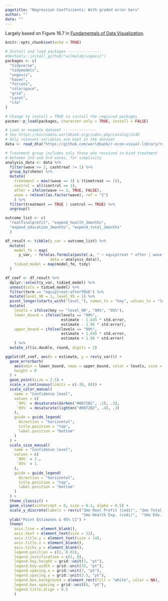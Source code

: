 ```yaml
---
pagetitle: "Regression Coefficients: With graded error bars"
author: ""
date: ""
---
```


Largely based on Figure 16.7 in [Fundamentals of Data Visualization](https://serialmentor.com/dataviz/visualizing-uncertainty.html).

```r
knitr::opts_chunk$set(echo = TRUE)
```

```r
# Install and load packages ---------------
#devtools::install_github("wilkelab/ungeviz")
packages <- c(
  "tidyverse",
  "tidymodels",
  "ungeviz",
  "haven",
  "forcats",
  "colorspace",
  "grid",
  "caret",
  "lfe"
)

# Change to install = TRUE to install the required packages
pacman::p_load(packages, character.only = TRUE, install = FALSE)

# Load an example dataset ---------------
# See https://microdata.worldbank.org/index.php/catalog/2249
# Only relevant variables are kept in the dataset
data <- read_dta("https://github.com/worldbank/r-econ-visual-library/raw/master/Library/Data/ReplicationDataGhanaJDE_short.dta")

# Treatment group includes only those who received in-kind treatment 
# between 2nd and 3rd waves, for simplicity
analysis_data <- data %>%
  filter(wave >= 2, cashtreat != 1) %>%
  group_by(sheno) %>%
  mutate(
    treatment = max((wave == 3) & (timetreat == 1)),
    control = all(control == 1),
    after = ifelse(wave >= 3, TRUE, FALSE),
    wave = relevel(as.factor(wave), ref = "2")
    ) %>%
  filter(treatment == TRUE | control == TRUE) %>%
  ungroup()

outcome_list <- c(
  "realfinalprofit", "expend_health_3months", 
  "expend_education_3months", "expend_total_3months"
  )

df_result <- tibble(y_var = outcome_list) %>%
  mutate(
    model_fe = map(
      y_var, ~ felm(as.formula(paste(.x, " ~ equiptreat * after | wave + sheno | 0 | sheno")), 
                    data = analysis_data)),
    tidied_model = map(model_fe, tidy)
  )

df_coef <- df_result %>%
  dplyr::select(y_var, tidied_model) %>%
  unnest(cols = tidied_model) %>%
  filter(term == "equiptreat:afterTRUE") %>%
  mutate(level_90 = 1, level_95 = 1) %>%
  pivot_longer(starts_with("level_"), names_to = "key", values_to = "levels") %>%
  mutate(
    levels = ifelse(key == "level_90", "90%", "95%"),
    lower_bound = ifelse(levels == "90%", 
                         estimate - 1.645 * std.error,
                         estimate - 1.96 * std.error),
    upper_bound = ifelse(levels == "90%",
                         estimate + 1.645 * std.error,
                         estimate + 1.96 * std.error)
    ) %>%
  mutate_if(is.double, round, digits = 2) 

ggplot(df_coef, aes(x = estimate, y = rev(y_var))) + 
  geom_errorbarh(
    aes(xmin = lower_bound, xmax = upper_bound, color = levels, size = levels),
    height = 0
  ) +
  geom_point(size = 2.5) +
  scale_x_continuous(limits = c(-30, 80)) +
  scale_color_manual(
    name = "Confidence level",
    values = c(
     `90%` = desaturate(darken("#0072B2", .2), .3),
     `95%` = desaturate(lighten("#0072B2", .4), .3)
    ),
    guide = guide_legend(
      direction = "horizontal",
      title.position = "top",
      label.position = "bottom"
    )
  ) +
  scale_size_manual(
    name = "Confidence level",
    values = c(
     `90%` = 2.,
     `95%` = 1.
    ),
    guide = guide_legend(
      direction = "horizontal",
      title.position = "top",
      label.position = "bottom"
    )
  ) +
  theme_classic() +
  geom_vline(xintercept = 0, size = 0.1, alpha = 0.5) +
  scale_y_discrete(labels = rev(c("3mo Real Profit (cedi)", "3mo Total Exp. (cedi)", 
                                  "3mo Health Exp. (cedi)",  "3mo Edu. Exp. (cedi)"))) +
  ylab("Point Estimates & 95% CI") +
  theme(
    axis.line = element_blank(),
    axis.text = element_text(size = 12),
    axis.title.y = element_text(size = 14),
    axis.title.x = element_blank(),
    axis.ticks.y = element_blank(),
    legend.position = c(1, 0.01),
    legend.justification = c(1, 0),
    legend.key.height = grid::unit(7, "pt"),
    legend.key.width = grid::unit(35, "pt"),
    legend.spacing.x = grid::unit(7, "pt"),
    legend.spacing.y = grid::unit(3.5, "pt"),
    legend.box.background = element_rect(fill = "white", color = NA),
    legend.box.spacing = grid::unit(0, "pt"),
    legend.title.align = 0.5
    )

```
